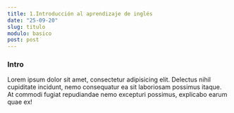 ```yaml
---
title: 1.Introducción al aprendizaje de inglés
date: "25-09-20"
slug: titulo
modulo: basico
post: post
---
```


### Intro

Lorem ipsum dolor sit amet, consectetur adipisicing elit. Delectus nihil cupiditate incidunt, nemo consequatur ea sit laboriosam possimus itaque. At commodi fugiat repudiandae nemo excepturi possimus, explicabo earum quae ex!
